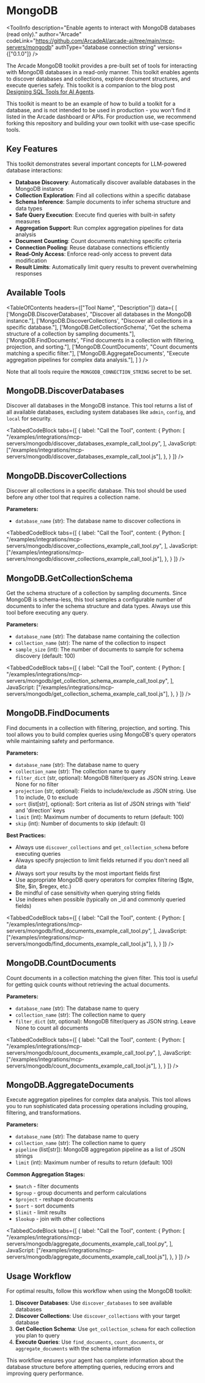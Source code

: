 # MongoDB


<ToolInfo
  description="Enable agents to interact with MongoDB databases (read only)."
  author="Arcade"
  codeLink="https://github.com/ArcadeAI/arcade-ai/tree/main/mcp-servers/mongodb"
  authType="database connection string"
  versions={["0.1.0"]}
/>

<Badges repo="arcadeai/arcade-mongodb" />

The Arcade MongoDB toolkit provides a pre-built set of tools for interacting with MongoDB databases in a read-only manner. This toolkit enables agents to discover databases and collections, explore document structures, and execute queries safely. This toolkit is a companion to the blog post [Designing SQL Tools for AI Agents](https://blog.arcade.dev/sql-tools-ai-agents-security).

<Note>
This toolkit is meant to be an example of how to build a toolkit for a database, and is not intended to be used in production - you won't find it listed in the Arcade dashboard or APIs. For production use, we recommend forking this repository and building your own toolkit with use-case specific tools.
</Note>

## Key Features

This toolkit demonstrates several important concepts for LLM-powered database interactions:

* **Database Discovery**: Automatically discover available databases in the MongoDB instance
* **Collection Exploration**: Find all collections within a specific database
* **Schema Inference**: Sample documents to infer schema structure and data types
* **Safe Query Execution**: Execute find queries with built-in safety measures
* **Aggregation Support**: Run complex aggregation pipelines for data analysis
* **Document Counting**: Count documents matching specific criteria
* **Connection Pooling**: Reuse database connections efficiently
* **Read-Only Access**: Enforce read-only access to prevent data modification
* **Result Limits**: Automatically limit query results to prevent overwhelming responses

## Available Tools

<TableOfContents
  headers={["Tool Name", "Description"]}
  data={
    [
      ['MongoDB.DiscoverDatabases', "Discover all databases in the MongoDB instance."],
      ['MongoDB.DiscoverCollections', "Discover all collections in a specific database."],
      ['MongoDB.GetCollectionSchema', "Get the schema structure of a collection by sampling documents."],
      ['MongoDB.FindDocuments', "Find documents in a collection with filtering, projection, and sorting."],
      ['MongoDB.CountDocuments', "Count documents matching a specific filter."],
      ['MongoDB.AggregateDocuments', "Execute aggregation pipelines for complex data analysis."],
    ]
  }
/>

Note that all tools require the `MONGODB_CONNECTION_STRING` secret to be set.

## MongoDB.DiscoverDatabases

Discover all databases in the MongoDB instance. This tool returns a list of all available databases, excluding system databases like `admin`, `config`, and `local` for security.

<TabbedCodeBlock
  tabs={[
    {
      label: "Call the Tool",
      content: {
        Python: [
          "/examples/integrations/mcp-servers/mongodb/discover_databases_example_call_tool.py",
        ],
        JavaScript: ["/examples/integrations/mcp-servers/mongodb/discover_databases_example_call_tool.js"],
      },
    }
  ]}
/>

## MongoDB.DiscoverCollections

Discover all collections in a specific database. This tool should be used before any other tool that requires a collection name.

**Parameters:**
- `database_name` (str): The database name to discover collections in

<TabbedCodeBlock
  tabs={[
    {
      label: "Call the Tool",
      content: {
        Python: [
          "/examples/integrations/mcp-servers/mongodb/discover_collections_example_call_tool.py",
        ],
        JavaScript: ["/examples/integrations/mcp-servers/mongodb/discover_collections_example_call_tool.js"],
      },
    }
  ]}
/>

## MongoDB.GetCollectionSchema

Get the schema structure of a collection by sampling documents. Since MongoDB is schema-less, this tool samples a configurable number of documents to infer the schema structure and data types. Always use this tool before executing any query.

**Parameters:**
- `database_name` (str): The database name containing the collection
- `collection_name` (str): The name of the collection to inspect
- `sample_size` (int): The number of documents to sample for schema discovery (default: 100)

<TabbedCodeBlock
  tabs={[
    {
      label: "Call the Tool",
      content: {
        Python: [
          "/examples/integrations/mcp-servers/mongodb/get_collection_schema_example_call_tool.py",
        ],
        JavaScript: ["/examples/integrations/mcp-servers/mongodb/get_collection_schema_example_call_tool.js"],
      },
    }
  ]}
/>

## MongoDB.FindDocuments

Find documents in a collection with filtering, projection, and sorting. This tool allows you to build complex queries using MongoDB's query operators while maintaining safety and performance.

**Parameters:**
- `database_name` (str): The database name to query
- `collection_name` (str): The collection name to query
- `filter_dict` (str, optional): MongoDB filter/query as JSON string. Leave None for no filter
- `projection` (str, optional): Fields to include/exclude as JSON string. Use 1 to include, 0 to exclude
- `sort` (list[str], optional): Sort criteria as list of JSON strings with 'field' and 'direction' keys
- `limit` (int): Maximum number of documents to return (default: 100)
- `skip` (int): Number of documents to skip (default: 0)

**Best Practices:**
- Always use `discover_collections` and `get_collection_schema` before executing queries
- Always specify projection to limit fields returned if you don't need all data
- Always sort your results by the most important fields first
- Use appropriate MongoDB query operators for complex filtering ($gte, $lte, $in, $regex, etc.)
- Be mindful of case sensitivity when querying string fields
- Use indexes when possible (typically on _id and commonly queried fields)

<TabbedCodeBlock
  tabs={[
    {
      label: "Call the Tool",
      content: {
        Python: [
          "/examples/integrations/mcp-servers/mongodb/find_documents_example_call_tool.py",
        ],
        JavaScript: ["/examples/integrations/mcp-servers/mongodb/find_documents_example_call_tool.js"],
      },
    }
  ]}
/>

## MongoDB.CountDocuments

Count documents in a collection matching the given filter. This tool is useful for getting quick counts without retrieving the actual documents.

**Parameters:**
- `database_name` (str): The database name to query
- `collection_name` (str): The collection name to query
- `filter_dict` (str, optional): MongoDB filter/query as JSON string. Leave None to count all documents

<TabbedCodeBlock
  tabs={[
    {
      label: "Call the Tool",
      content: {
        Python: [
          "/examples/integrations/mcp-servers/mongodb/count_documents_example_call_tool.py",
        ],
        JavaScript: ["/examples/integrations/mcp-servers/mongodb/count_documents_example_call_tool.js"],
      },
    }
  ]}
/>

## MongoDB.AggregateDocuments

Execute aggregation pipelines for complex data analysis. This tool allows you to run sophisticated data processing operations including grouping, filtering, and transformations.

**Parameters:**
- `database_name` (str): The database name to query
- `collection_name` (str): The collection name to query
- `pipeline` (list[str]): MongoDB aggregation pipeline as a list of JSON strings
- `limit` (int): Maximum number of results to return (default: 100)

**Common Aggregation Stages:**
- `$match` - filter documents
- `$group` - group documents and perform calculations
- `$project` - reshape documents
- `$sort` - sort documents
- `$limit` - limit results
- `$lookup` - join with other collections

<TabbedCodeBlock
  tabs={[
    {
      label: "Call the Tool",
      content: {
        Python: [
          "/examples/integrations/mcp-servers/mongodb/aggregate_documents_example_call_tool.py",
        ],
        JavaScript: ["/examples/integrations/mcp-servers/mongodb/aggregate_documents_example_call_tool.js"],
      },
    }
  ]}
/>

## Usage Workflow

For optimal results, follow this workflow when using the MongoDB toolkit:

1. **Discover Databases**: Use `discover_databases` to see available databases
2. **Discover Collections**: Use `discover_collections` with your target database
3. **Get Collection Schema**: Use `get_collection_schema` for each collection you plan to query
4. **Execute Queries**: Use `find_documents`, `count_documents`, or `aggregate_documents` with the schema information

This workflow ensures your agent has complete information about the database structure before attempting queries, reducing errors and improving query performance.

<ToolFooter pipPackageName="arcade_mongodb"/>
